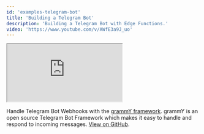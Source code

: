 ```yaml
---
id: 'examples-telegram-bot'
title: 'Building a Telegram Bot'
description: 'Building a Telegram Bot with Edge Functions.'
video: 'https://www.youtube.com/v/AWfE3a9J_uo'
---
```


<div class="video-container">
  <iframe
    src="https://www.youtube-nocookie.com/embed/AWfE3a9J_uo"
    frameBorder="1"
    allow="accelerometer; autoplay; clipboard-write; encrypted-media; gyroscope; picture-in-picture"
    allowFullScreen
  ></iframe>
</div>

Handle Telegram Bot Webhooks with the [grammY framework](https://grammy.dev/). grammY is an open source Telegram Bot Framework which makes it easy to handle and respond to incoming messages. [View on GitHub](https://github.com/khulnasoft/khulnasoft/tree/master/examples/edge-functions/khulnasoft/functions/telegram-bot).
